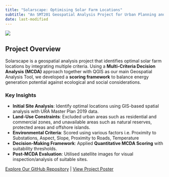 ```yaml
---
title: "Solarscape: Optimising Solar Farm Locations"
subtitle: "An SMT201 Geospatial Analysis Project for Urban Planning and Sustainability"
date: last-modified
---
```


![](/images/solarscape-high-resolution-logo.png
)


## Project Overview

Solarscape is a geospatial analysis project that identifies optimal solar farm locations by integrating multiple criteria. Using a **Multi-Criteria Decision Analysis (MCDA)** approach together with QGIS as our main Geospatial Analysis Tool, we developed a **scoring framework** to balance energy generation potential against ecological and social considerations.


### Key Insights

- **Initial Site Analysis**: Identify optimal locations using GIS-based spatial analysis with URA Master Plan 2019 data.
- **Land-Use Constraints**: Excluded urban areas such as residential and commercial zones, and unavailable areas such as natural reserves, protected areas and offshore islands.
- **Environmental Criteria**: Scored using various factors i.e. Proximity to Substations, Aspect, Slope, Proximity to Roads, Temperature
- **Decision-Making Framework**: Applied **Quantitative MCDA Scoring** with suitability thresholds.
- **Post-MCDA Evaluation**: Utilised satellite images for visual inspection/analysis of suitable sites.

[Explore Our GitHub Repository](https://github.com/je-rnic/SMT201-GIS-Group3) | [View Project Poster](poster.qmd)


